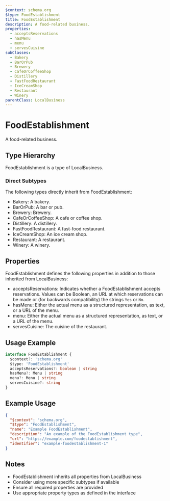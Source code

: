 ```yaml
---
$context: schema.org
$type: FoodEstablishment
title: FoodEstablishment
description: A food-related business.
properties:
  - acceptsReservations
  - hasMenu
  - menu
  - servesCuisine
subClasses:
  - Bakery
  - BarOrPub
  - Brewery
  - CafeOrCoffeeShop
  - Distillery
  - FastFoodRestaurant
  - IceCreamShop
  - Restaurant
  - Winery
parentClass: LocalBusiness
---
```


# FoodEstablishment

A food-related business.

## Type Hierarchy

FoodEstablishment is a type of LocalBusiness.

### Direct Subtypes

The following types directly inherit from FoodEstablishment:

- Bakery: A bakery.
- BarOrPub: A bar or pub.
- Brewery: Brewery.
- CafeOrCoffeeShop: A cafe or coffee shop.
- Distillery: A distillery.
- FastFoodRestaurant: A fast-food restaurant.
- IceCreamShop: An ice cream shop.
- Restaurant: A restaurant.
- Winery: A winery.

## Properties

FoodEstablishment defines the following properties in addition to those inherited from LocalBusiness:

- acceptsReservations: Indicates whether a FoodEstablishment accepts reservations. Values can be Boolean, an URL at which reservations can be made or (for backwards compatibility) the strings ```Yes``` or ```No```.
- hasMenu: Either the actual menu as a structured representation, as text, or a URL of the menu.
- menu: Either the actual menu as a structured representation, as text, or a URL of the menu.
- servesCuisine: The cuisine of the restaurant.

## Usage Example

```typescript
interface FoodEstablishment {
  $context?: 'schema.org'
  $type: 'FoodEstablishment'
  acceptsReservations?: boolean | string
  hasMenu?: Menu | string
  menu?: Menu | string
  servesCuisine?: string
}
```

## Example Usage

```json
{
  "$context": "schema.org",
  "$type": "FoodEstablishment",
  "name": "Example FoodEstablishment",
  "description": "An example of the FoodEstablishment type",
  "url": "https://example.com/foodestablishment",
  "identifier": "example-foodestablishment-1"
}
```

## Notes

- FoodEstablishment inherits all properties from LocalBusiness
- Consider using more specific subtypes if available
- Ensure all required properties are provided
- Use appropriate property types as defined in the interface
